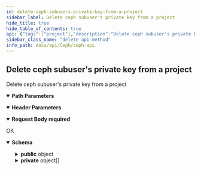 ```yaml
---
id: delete-ceph-subusers-private-key-from-a-project
sidebar_label: Delete ceph subuser's private key from a project
hide_title: true
hide_table_of_contents: true
api: {"tags":["project"],"description":"Delete ceph subuser's private key from a project","parameters":[{"name":"project_id","in":"path","description":"專案ID","required":true,"schema":{"type":"integer"}},{"name":"x-api-host","in":"header","description":"認證必要參數","required":true,"schema":{"type":"string","default":"ceph-taichung-default"},"examples":{"production":{"summary":"production","value":"ceph-taichung-default"},"staging":{"summary":"staging","value":"ceph-taichung-default"}}}],"requestBody":{"required":true,"content":{"application/json":{"schema":{"type":"object","properties":{"name":{"type":"string","example":"default (private s3 name)"}}}}}},"responses":{"200":{"description":"OK","content":{"application/json":{"schema":{"type":"object","properties":{"public":{"type":"object","properties":{"name":{"type":"string"},"secret_key":{"type":"string"},"access_key":{"type":"string"}}},"private":{"type":"array","items":{"type":"object","properties":{"name":{"type":"string"},"secret_key":{"type":"string"},"access_key":{"type":"string"}}}}}}}}}},"method":"delete","path":"/projects/{project_id}/key/","servers":[{"description":"production url","url":"https://apigateway.twcc.ai/api/v3/ceph-taichung-default/"},{"description":"staging url","url":"https://apigateway.twcc.tw/api/v3/ceph-taichung-default/"}],"security":[{"ApiKeyAuth":[]}],"securitySchemes":{"ApiKeyAuth":{"type":"apiKey","in":"header","name":"x-api-key"}},"jsonRequestBodyExample":{"name":"default (private s3 name)"},"info":{"version":"1.0.0","title":"Ceph API"},"postman":{"name":"Delete ceph subuser's private key from a project","description":{"content":"Delete ceph subuser's private key from a project","type":"text/plain"},"url":{"path":["projects",":project_id","key",""],"host":["{{baseUrl}}"],"query":[],"variable":[{"disabled":false,"description":{"content":"(Required) 專案ID","type":"text/plain"},"type":"any","value":"","key":"project_id"}]},"header":[{"disabled":false,"description":{"content":"(Required) 認證必要參數","type":"text/plain"},"key":"x-api-host","value":""},{"key":"Content-Type","value":"application/json"},{"key":"Accept","value":"application/json"}],"method":"DELETE","body":{"mode":"raw","raw":"\"\"","options":{"raw":{"language":"json"}}}}}
sidebar_class_name: "delete api-method"
info_path: docs/api/Ceph/ceph-api
---
```



## Delete ceph subuser&#39;s private key from a project



Delete ceph subuser&#39;s private key from a project

<details style={{"marginBottom":"1rem"}} data-collapsed={false} open={true}><summary style={{}}><strong>Path Parameters</strong></summary><div><ul><ParamsItem className={"paramsItem"} param={{"name":"project_id","in":"path","description":"專案ID","required":true,"schema":{"type":"integer"}}}></ParamsItem></ul></div></details><details style={{"marginBottom":"1rem"}} data-collapsed={false} open={true}><summary style={{}}><strong>Header Parameters</strong></summary><div><ul><ParamsItem className={"paramsItem"} param={{"name":"x-api-host","in":"header","description":"認證必要參數","required":true,"schema":{"type":"string","default":"ceph-taichung-default"},"examples":{"production":{"summary":"production","value":"ceph-taichung-default"},"staging":{"summary":"staging","value":"ceph-taichung-default"}}}}></ParamsItem></ul></div></details><details style={{}} data-collapsed={false} open={true}><summary style={{"textAlign":"left"}}><strong>Request Body</strong><strong style={{"fontSize":"var(--ifm-code-font-size)","color":"var(--openapi-required)"}}> required</strong></summary><div style={{"textAlign":"left","marginLeft":"1rem"}}></div><ul style={{"marginLeft":"1rem"}}><SchemaItem collapsible={false} name={"name"} required={false} schemaDescription={undefined} schemaName={"string"} qualifierMessage={undefined}></SchemaItem></ul></details><div><ApiTabs><TabItem label={"200"} value={"200"}><div>

OK

</div><div><details style={{}} data-collapsed={false} open={true}><summary style={{"textAlign":"left"}}><strong>Schema</strong></summary><div style={{"textAlign":"left","marginLeft":"1rem"}}></div><ul style={{"marginLeft":"1rem"}}><SchemaItem collapsible={true} className={"schemaItem"}><details style={{}}><summary style={{}}><strong>public</strong><span style={{"opacity":"0.6"}}> object</span></summary><div style={{"marginLeft":"1rem"}}><ul><SchemaItem collapsible={false} name={"name"} required={false} schemaDescription={undefined} schemaName={"string"} qualifierMessage={undefined}></SchemaItem><SchemaItem collapsible={false} name={"secret_key"} required={false} schemaDescription={undefined} schemaName={"string"} qualifierMessage={undefined}></SchemaItem><SchemaItem collapsible={false} name={"access_key"} required={false} schemaDescription={undefined} schemaName={"string"} qualifierMessage={undefined}></SchemaItem></ul></div></details></SchemaItem><SchemaItem collapsible={true} className={"schemaItem"}><details style={{}}><summary style={{}}><strong>private</strong><span style={{"opacity":"0.6"}}> object[]</span></summary><div style={{"marginLeft":"1rem"}}><ul><SchemaItem collapsible={false} name={"name"} required={false} schemaDescription={undefined} schemaName={"string"} qualifierMessage={undefined}></SchemaItem><SchemaItem collapsible={false} name={"secret_key"} required={false} schemaDescription={undefined} schemaName={"string"} qualifierMessage={undefined}></SchemaItem><SchemaItem collapsible={false} name={"access_key"} required={false} schemaDescription={undefined} schemaName={"string"} qualifierMessage={undefined}></SchemaItem></ul></div></details></SchemaItem></ul></details></div></TabItem></ApiTabs></div>
      